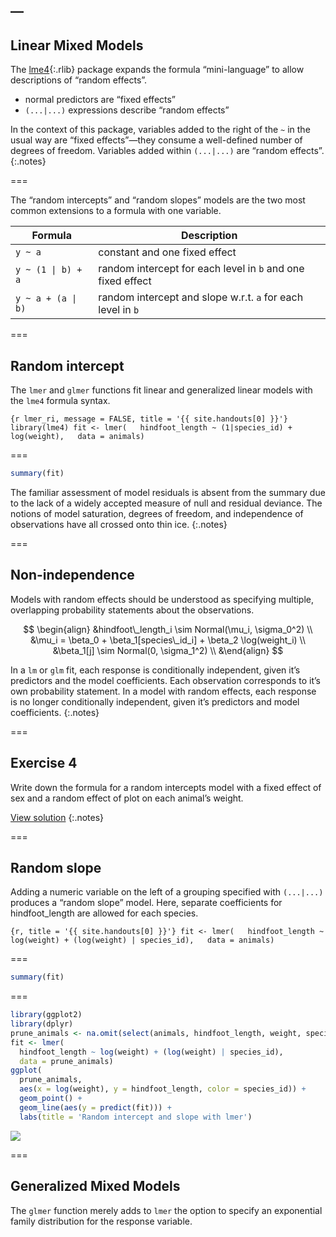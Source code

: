 ---
---

## Linear Mixed Models

The [lme4](){:.rlib} package expands the formula "mini-language" to allow
descriptions of "random effects".

- normal predictors are "fixed effects"
- `(...|...)` expressions describe "random effects"

In the context of this package, variables
added to the right of the `~` in the usual way are "fixed effects"---they
consume a well-defined number of degrees of freedom. Variables added within
`(...|...)` are "random effects".
{:.notes}

===

The "random intercepts" and "random slopes" models are the two most common
extensions to a formula with one variable.

| Formula               | Description                                                     |
|-----------------------|-----------------------------------------------------------------|
| `y ~ a`               | constant and one fixed effect                                   |
| `y ~ (1 | b) + a`     | random intercept for each level in `b` and one fixed effect     |
| `y ~ a + (a | b)`     | random intercept and slope w.r.t. `a` for each level in `b`                  |

===

## Random intercept

The `lmer` and `glmer` functions fit linear and generalized linear models with
the `lme4` formula syntax.

```{r lmer_ri, message = FALSE, title = '{{ site.handouts[0] }}'}
library(lme4)
fit <- lmer(
  hindfoot_length ~ (1|species_id) + log(weight),
  data = animals)
```

===

```r
summary(fit)
```

The familiar assessment of model residuals is absent from the summary due to the lack of a widely accepted measure of null and residual deviance. The notions of model saturation, degrees of freedom, and independence of observations have all crossed onto thin ice.
{:.notes}

===

## Non-independence

Models with random effects should be understood as specifying multiple,
overlapping probability statements about the observations.

$$
\begin{align}
&hindfoot\_length_i \sim Normal(\mu_i, \sigma_0^2) \\
&\mu_i = \beta_0 + \beta_1[species\_id_i] + \beta_2 \log(weight_i) \\
&\beta_1[j] \sim Normal(0, \sigma_1^2) \\
&\end{align}
$$

In a `lm` or `glm` fit, each response is conditionally independent, given it's predictors and the model coefficients. Each observation corresponds to it's own probability statement. In a model with random effects, each response is no longer conditionally independent, given it's predictors and model coefficients.
{:.notes}

===

## Exercise 4

Write down the formula for a random intercepts model with a fixed effect of
sex and a random effect of plot on each animal's weight.

[View solution](#solution-4)
{:.notes}

===

## Random slope

Adding a numeric variable on the left of a grouping specified with `(...|...)` produces a "random slope" model. Here, separate coefficients for hindfoot_length are allowed for each species.

```{r, title = '{{ site.handouts[0] }}'}
fit <- lmer(
  hindfoot_length ~ 
    log(weight) + (log(weight) | species_id),
  data = animals)
```

===

```r
summary(fit)
```

===

```r
library(ggplot2)
library(dplyr)
prune_animals <- na.omit(select(animals, hindfoot_length, weight, species_id))
fit <- lmer(
  hindfoot_length ~ log(weight) + (log(weight) | species_id),
  data = prune_animals)
ggplot(
  prune_animals,
  aes(x = log(weight), y = hindfoot_length, color = species_id)) +
  geom_point() +
  geom_line(aes(y = predict(fit))) +
  labs(title = 'Random intercept and slope with lmer')
```

![]({{ site.baseurl }}/images/rs_plot-1.png)

===

## Generalized Mixed Models

The `glmer` function merely adds to `lmer` the option to specify an exponential
family distribution for the response variable.
